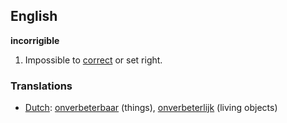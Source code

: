 ==English==

'''incorrigible'''

#Impossible to [[correct]] or set right.

===Translations===
*[[Dutch]]: [[onverbeterbaar]] (things), [[onverbeterlijk]] (living objects)